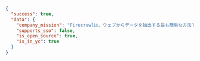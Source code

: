 ```json JSON
{
  "success": true,
  "data": {
    "company_mission": "Firecrawlは、ウェブからデータを抽出する最も簡単な方法です。開発者は、単一のAPI呼び出しでURLをLLM向けのMarkdownや構造化データに確実に変換するためにFirecrawlを利用しています。",
    "supports_sso": false,
    "is_open_source": true,
    "is_in_yc": true
  }
}
```
